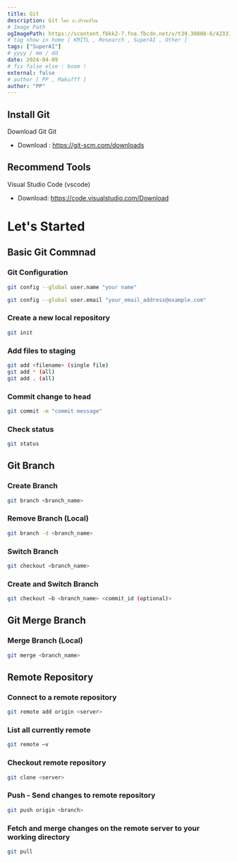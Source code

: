 ```yaml
---
title: Git
description: Git โดย อ.ปรานปวีณ
# Image Path
ogImagePath: https://scontent.fbkk2-7.fna.fbcdn.net/v/t39.30808-6/423313198_896405152492020_1807881690440319587_n.jpg?_nc_cat=108&ccb=1-7&_nc_sid=5f2048&_nc_eui2=AeGYSfCZlwK5J9agwDfXz_Dz9l1__gpxvt_2XX_-CnG-3xkAOLfneAAhcD_Pm6-byIKV9bO-fFDzIT-qqt5Ircew&_nc_ohc=mo859-Z5NdEAb7Q1Sts&_nc_ht=scontent.fbkk2-7.fna&oh=00_AfBIdx5RRwI2_bRAJq7_8HHBaDBr7lrgehmDChuyGVYYRw&oe=661A6F51
# tag show in home [ KMITL , Research , SuperAI , Other ]
tags: ["SuperAI"]
# yyyy / mm / dd
date: 2024-04-09
# fix false else : boom !
external: false
# author [ PP , Makufff ]
author: "PP"
---
```


## Install Git
Download Git
Git
- Download : https://git-scm.com/downloads

## Recommend Tools
Visual Studio Code (vscode)
 - Download: https://code.visualstudio.com/Download


# Let's Started
## Basic Git Commnad
### Git Configuration
```bash
git config --global user.name "your name"

git config --global user.email "your_email_address@example.com"
```

### Create a new local repository
```bash
git init
```

### Add files to staging 
```bash
git add <filename> (single file)
git add * (all)
git add . (all)
```

### Commit change to head
```bash
git commit -m "commit message"
```

### Check status
```bash
git status
```

## Git Branch
### Create Branch
```bash
git branch <branch_name>
```

### Remove Branch (Local)
```bash
git branch -d <branch_name>
```

### Switch Branch
```bash
git checkout <branch_name>
```

### Create and Switch Branch
```bash
git checkout –b <branch_name> <commit_id (optional)>
```

## Git Merge Branch
### Merge Branch (Local)
```bash
git merge <branch_name>
```

## Remote Repository
### Connect to a remote repository
```bash
git remote add origin <server>
```

### List all currently remote
```bash
git remote –v
```

### Checkout remote repository
```bash
git clone <server>
```

### Push - Send changes to remote repository
```bash
git push origin <branch>
```
### Fetch and merge changes on the remote server to your working directory
```bash
git pull
```